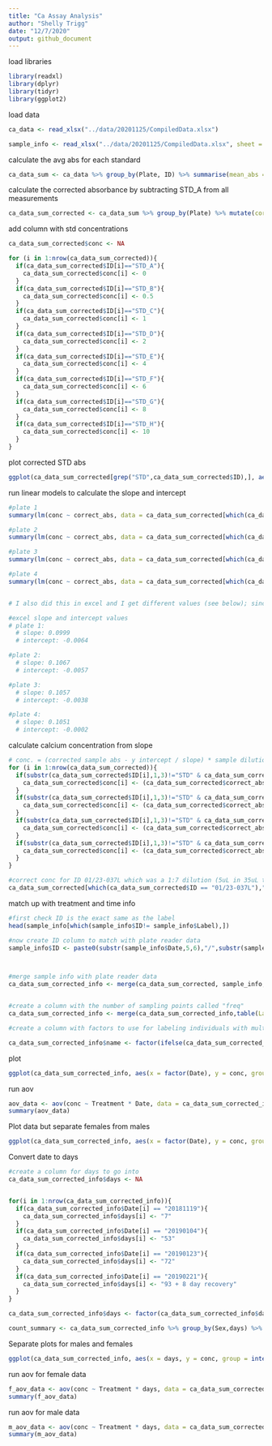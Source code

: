 ```yaml
---
title: "Ca Assay Analysis"
author: "Shelly Trigg"
date: "12/7/2020"
output: github_document 
---
```


load libraries
```r
library(readxl)
library(dplyr)
library(tidyr)
library(ggplot2)
```

load data
```r
ca_data <- read_xlsx("../data/20201125/CompiledData.xlsx")

sample_info <- read_xlsx("../data/20201125/CompiledData.xlsx", sheet = 'SampleInfo' )
```


calculate the avg abs for each standard
```r
ca_data_sum <- ca_data %>% group_by(Plate, ID) %>% summarise(mean_abs = mean(`Absorbance @ 570 (1.0s) (A)`))

```

calculate the corrected absorbance by subtracting STD_A from all measurements
```r
ca_data_sum_corrected <- ca_data_sum %>% group_by(Plate) %>% mutate(correct_abs = mean_abs - mean_abs[which(ID == "STD_A")])

```

add column with std concentrations
```r
ca_data_sum_corrected$conc <- NA

for (i in 1:nrow(ca_data_sum_corrected)){
  if(ca_data_sum_corrected$ID[i]=="STD_A"){
    ca_data_sum_corrected$conc[i] <- 0
  }
  if(ca_data_sum_corrected$ID[i]=="STD_B"){
    ca_data_sum_corrected$conc[i] <- 0.5
  }
  if(ca_data_sum_corrected$ID[i]=="STD_C"){
    ca_data_sum_corrected$conc[i] <- 1
  }
  if(ca_data_sum_corrected$ID[i]=="STD_D"){
    ca_data_sum_corrected$conc[i] <- 2
  }
  if(ca_data_sum_corrected$ID[i]=="STD_E"){
    ca_data_sum_corrected$conc[i] <- 4
  }
  if(ca_data_sum_corrected$ID[i]=="STD_F"){
    ca_data_sum_corrected$conc[i] <- 6
  }
  if(ca_data_sum_corrected$ID[i]=="STD_G"){
    ca_data_sum_corrected$conc[i] <- 8
  }
  if(ca_data_sum_corrected$ID[i]=="STD_H"){
    ca_data_sum_corrected$conc[i] <- 10
  }
}

```

plot corrected STD abs
```r

ggplot(ca_data_sum_corrected[grep("STD",ca_data_sum_corrected$ID),], aes(conc,correct_abs)) + geom_point() + facet_wrap(~Plate)
```

run linear models to calculate the slope and intercept
```r

#plate 1
summary(lm(conc ~ correct_abs, data = ca_data_sum_corrected[which(ca_data_sum_corrected$Plate ==1 & substr(ca_data_sum_corrected$ID,1,3) == "STD"),]))

#plate 2
summary(lm(conc ~ correct_abs, data = ca_data_sum_corrected[which(ca_data_sum_corrected$Plate ==2 & substr(ca_data_sum_corrected$ID,1,3) == "STD"),]))

#plate 3
summary(lm(conc ~ correct_abs, data = ca_data_sum_corrected[which(ca_data_sum_corrected$Plate ==3 & substr(ca_data_sum_corrected$ID,1,3) == "STD"),]))

#plate 4
summary(lm(conc ~ correct_abs, data = ca_data_sum_corrected[which(ca_data_sum_corrected$Plate ==4 & substr(ca_data_sum_corrected$ID,1,3) == "STD"),]))


# I also did this in excel and I get different values (see below); since I trust excel more than this lm, I'm going with the excel values

#excel slope and intercept values
# plate 1:
  # slope: 0.0999
  # intercept: -0.0064

#plate 2: 
  # slope: 0.1067
  # intercept: -0.0057

#plate 3: 
  # slope: 0.1057
  # intercept: -0.0038

#plate 4:
  # slope: 0.1051
  # intercept: -0.0002
```

calculate calcium concentration from slope
```r

# conc. = (corrected sample abs - y intercept / slope) * sample dilution
for (i in 1:nrow(ca_data_sum_corrected)){
  if(substr(ca_data_sum_corrected$ID[i],1,3)!="STD" & ca_data_sum_corrected$Plate[i] == 1){
    ca_data_sum_corrected$conc[i] <- (ca_data_sum_corrected$correct_abs[i] + 0.0064 / 0.0999) * 4
  }
  if(substr(ca_data_sum_corrected$ID[i],1,3)!="STD" & ca_data_sum_corrected$Plate[i] == 2){
    ca_data_sum_corrected$conc[i] <- (ca_data_sum_corrected$correct_abs[i] + 0.0057 / 0.1067) * 4
  }
  if(substr(ca_data_sum_corrected$ID[i],1,3)!="STD" & ca_data_sum_corrected$Plate[i] == 3){
    ca_data_sum_corrected$conc[i] <- (ca_data_sum_corrected$correct_abs[i] + 0.0038 / 0.1057) * 4
  }
  if(substr(ca_data_sum_corrected$ID[i],1,3)!="STD" & ca_data_sum_corrected$Plate[i] == 4){
    ca_data_sum_corrected$conc[i] <- (ca_data_sum_corrected$correct_abs[i] + 0.0002 / 0.1051) * 4
  }
}

#correct conc for ID 01/23-037L which was a 1:7 dilution (5uL in 35uL total)
ca_data_sum_corrected[which(ca_data_sum_corrected$ID == "01/23-037L"),"conc"] <- (data.frame(ca_data_sum_corrected[which(ca_data_sum_corrected$ID == "01/23-037L"),"correct_abs"]) + 0.0064 / 0.0999) * 7

```

match up with treatment and time info
```r
#first check ID is the exact same as the label
head(sample_info[which(sample_info$ID!= sample_info$Label),])

#now create ID column to match with plate reader data
sample_info$ID <- paste0(substr(sample_info$Date,5,6),"/",substr(sample_info$Date,7,8),"-",sample_info$Label)



#merge sample info with plate reader data
ca_data_sum_corrected_info <- merge(ca_data_sum_corrected, sample_info, by = "ID")


#create a column with the number of sampling points called "freq"
ca_data_sum_corrected_info <- merge(ca_data_sum_corrected_info,table(Label = ca_data_sum_corrected_info$Label), by =  "Label")

#create a column with factors to use for labeling individuals with multiple sampling points

ca_data_sum_corrected_info$name <- factor(ifelse(ca_data_sum_corrected_info$Freq !=1,paste0(ca_data_sum_corrected_info$Label,"_",ca_data_sum_corrected_info$Freq),1))

```

plot

```r
ggplot(ca_data_sum_corrected_info, aes(x = factor(Date), y = conc, group = interaction(Treatment,factor(Date)),color = Treatment)) + geom_boxplot(outlier.shape = NA) + geom_point(shape = ca_data_sum_corrected_info$name,size=1,position = position_jitterdodge(jitter.width = 0.2)) + theme_bw() + labs(x = "Date", y = "Calcium conc. (mg/dL)") + scale_shape_manual(values=1:nlevels(ca_data_sum_corrected_info$name))  + scale_color_manual(values = c("gray50", "chocolate"))

```

run aov


```r
aov_data <- aov(conc ~ Treatment * Date, data = ca_data_sum_corrected_info)
summary(aov_data)

```

Plot data but separate females from males
```r
ggplot(ca_data_sum_corrected_info, aes(x = factor(Date), y = conc, group = interaction(Sex,Treatment,factor(Date)),color = Treatment, fill = Sex)) + geom_boxplot(outlier.shape = NA) + geom_point(shape = ca_data_sum_corrected_info$name,size=1,position = position_jitterdodge(jitter.width = 0.1)) + theme_bw() + labs(x = "Date", y = "Calcium conc. (mg/dL)") + scale_shape_manual(values=1:nlevels(ca_data_sum_corrected_info$name)) + scale_color_manual(values = c("gray50", "chocolate")) + scale_fill_manual(values = c("wheat1","lightblue1"))

```

Convert date to days
```r
#create a column for days to go into 
ca_data_sum_corrected_info$days <- NA


for(i in 1:nrow(ca_data_sum_corrected_info)){
  if(ca_data_sum_corrected_info$Date[i] == "20181119"){
    ca_data_sum_corrected_info$days[i] <- "7"
  }
  if(ca_data_sum_corrected_info$Date[i] == "20190104"){
    ca_data_sum_corrected_info$days[i] <- "53"
  }
  if(ca_data_sum_corrected_info$Date[i] == "20190123"){
    ca_data_sum_corrected_info$days[i] <- "72"
  }
  if(ca_data_sum_corrected_info$Date[i] == "20190221"){
    ca_data_sum_corrected_info$days[i] <- "93 + 8 day recovery"
  }
}

ca_data_sum_corrected_info$days <- factor(ca_data_sum_corrected_info$days, levels = c("7", "53", "72", "93 + 8 day recovery"))

count_summary <- ca_data_sum_corrected_info %>% group_by(Sex,days) %>% count()

```


Separate plots for males and females
```r
ggplot(ca_data_sum_corrected_info, aes(x = days, y = conc, group = interaction(Sex,Treatment,days),fill = Treatment)) + geom_boxplot(outlier.shape = NA) + geom_point(size=1,shape = 1,position = position_jitterdodge(jitter.width = 0.1)) +  theme_bw() + theme(axis.text.x = element_text(angle=90,hjust=0.95,vjust=0.2))  + labs(x = "Days", y = "Calcium conc. (mg/dL)") + facet_wrap(~Sex)

```

run aov for female data
```r
f_aov_data <- aov(conc ~ Treatment * days, data = ca_data_sum_corrected_info[which(ca_data_sum_corrected_info$Sex == "F"),])
summary(f_aov_data)

```

run aov for male data
```r
m_aov_data <- aov(conc ~ Treatment * days, data = ca_data_sum_corrected_info[which(ca_data_sum_corrected_info$Sex == "M"),])
summary(m_aov_data)

```
